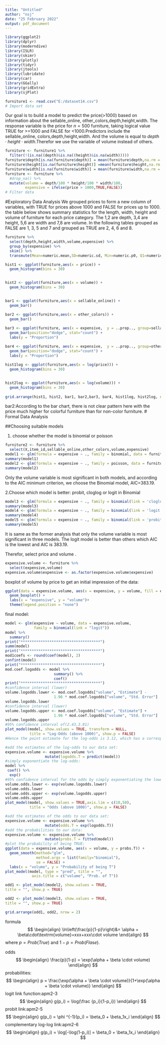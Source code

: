 ---
title: "Untitled"
author: "nsj"
date: "25 February 2022"
output: pdf_document
---

```{r message=TRUE, warning=FALSE}
library(ggplot2)
library(dplyr)
library(moderndive)
library(ISLR)
library(skimr)
library(plotly)
library(tidyr)
library(jtools)
library(lubridate)
library(car)
library(GGally)
library(gridExtra)
library(sjPlot)
```

```{r data, echo = FALSE, eval = TRUE, warning = FALSE, message = FALSE}
furniture1 <- read.csv("E:/dataset14.csv")
# Import data set 
```
Our goal is to build a model to predict the price(>1000) based on information about the sellable_online, other_colors,depth,height,width.
The response variable is the price for $n=500$ furniture, taking logical value TRUE for >=1000 and FALSE for <1000.Predictors include the sellable_online, colors,depth,height,width. And the volume is equal to $depth \cdot height \cdot width$.Therefor we use the variable of volume instead of others.
```{r}
furniture <- furniture1 %>%  
  filter(!(is.na((depth)&is.na((height)&is.na(width)))))
furniture$depth[is.na(furniture$depth)] = mean(furniture$depth,na.rm = TRUE)
furniture$height[is.na(furniture$height)] =mean(furniture$height,na.rm = TRUE)
furniture$width[is.na(furniture$width)] = mean(furniture$width,na.rm = TRUE)
furniture <- furniture %>%
  #drop_na() %>%
  mutate(volume = depth/100 * height/100 * width/100,
         expensive = ifelse(price > 1000,TRUE,FALSE))
# Filter data 
```

#Exploratory Data Analysis
We grouped prices to form a new column of variables, with TRUE for prices above 1000 and FALSE for prices up to 1000. the table below shows summary statistics for the length, width, height and volume of furniture for each price category. The 1,2 are depth, 3,4 are height, 5,6 are width and 7,8 are volume. In the following tables grouped as FALSE are 1, 3, 5 and 7 and grouped as TRUE are 2, 4, 6 and 8.
```{r}
furniture %>%
  select(depth,height,width,volume,expensive) %>%
  group_by(expensive) %>%
  skim() %>%
  transmute(Mean=numeric.mean,SD=numeric.sd, Min=numeric.p0, Q1=numeric.p25, Median=numeric.p50, Q3=numeric.p75, Max=numeric.p100) 
```

```{r}
hist1 <- ggplot(furniture,aes(x = price)) +
  geom_histogram(bins = 30) 
  

hist2 <- ggplot(furniture,aes(x = volume)) +
  geom_histogram(bins = 30) 
  

bar1 <- ggplot(furniture,aes(x = sellable_online)) +
  geom_bar() 
  
bar2 <- ggplot(furniture,aes(x = other_colors)) +
  geom_bar() 

bar3 <- ggplot(furniture, aes(x = expensive,  y = ..prop.., group=sellable_online, fill=sellable_online)) + 
  geom_bar(position="dodge", stat="count") +
  labs(y = "Proportion")

bar4 <- ggplot(furniture, aes(x = expensive,  y = ..prop.., group=other_colors, fill=other_colors)) + 
  geom_bar(position="dodge", stat="count") +
  labs(y = "Proportion")
  
hist1log <- ggplot(furniture,aes(x = log(price))) +
  geom_histogram(bins = 30) 
  

hist2log <- ggplot(furniture,aes(x = log(volume))) +
  geom_histogram(bins = 30) 
  
grid.arrange(hist1, hist2, bar1, bar2,bar3, bar4, hist1log, hist2log, ncol=2)
```
bar2:According to the bar chart, there is not clear pattern here with the price much higher for colorful furniture than for non-color furniture.
# Formal Data Analysis

##Choosing suitable models

1. choose whether the model is binomial or poisson
```{r}
furniture2 <- furniture %>%
  select(X,item_id,sellable_online,other_colors,volume,expensive)
model1 <- glm(formula = expensive ~ ., family = binomial, data = furniture2)
summary(model1)
model2 <- glm(formula = expensive ~ ., family = poisson, data = furniture2)
summary(model2)
```
Only the volume variable is most significant in both models, and according to the AIC minimum criterion, we choose the Binomial model, AIC=383.19.

2.Choose which model is better: probit, cloglog or logit in Binomial
```{r}
model3 <- glm(formula = expensive ~ ., family = binomial(link = 'cloglog'), data = furniture2)
summary(model3)
model4 <- glm(formula = expensive ~ ., family = binomial(link = 'logit'), data = furniture2)
summary(model4)
model5 <- glm(formula = expensive ~ ., family = binomial(link = 'probit'), data = furniture2)
summary(model5)

```
It is same as the former analysis that only the volume variable is most significant in three models. The logit model is better than others which AIC is the lowest and AIC is 383.19.

Therefor, select price and volume .
```{r}
expensive.volume <- furniture %>% 
  select(expensive,volume)
expensive.volume$expensive <- as.factor(expensive.volume$expensive)
```
boxplot of volume by price to get an initial impression of the data:
```{r}
ggplot(data = expensive.volume, aes(x = expensive, y = volume, fill = expensive)) +
  geom_boxplot() +
  labs(x = "expensive", y = "volume")+ 
  theme(legend.position = "none")
```
final model:
```{r}
model <- glm(expensive ~ volume, data = expensive.volume, 
             family = binomial(link = "logit"))
model %>%
  summary()
print("************************************")
summ(model)
print("************************************")
mod1coefs <- round(coef(model), 2)
confint(model) 
print("************************************")
mod.coef.logodds <- model %>%
                      summary() %>%
                      coef()
print("************************************")
#confidence interval (lower)
volume.logodds.lower <- mod.coef.logodds["volume", "Estimate"] - 
                      1.96 * mod.coef.logodds["volume", "Std. Error"]
volume.logodds.lower
#confidence interval (lower)
volume.logodds.upper <- mod.coef.logodds["volume", "Estimate"] + 
                      1.96 * mod.coef.logodds["volume", "Std. Error"]
volume.logodds.upper
#95% confidence interval of(2.43,3.81)
plot_model(model, show.values = TRUE, transform = NULL,
           title = "Log-Odds (above 1000)", show.p = FALSE)
#Hence the point estimate for the log-odds is 3.12, which has a corresponding 95% confidence interval of (2.43, 3.81). 
```

```{r}
#add the estimates of the log-odds to our data set:
expensive.volume <- expensive.volume %>%
                  mutate(logodds.T = predict(model))
#simply exponentiate the log-odds:
model %>%
 coef() %>%
  exp()
#95% confidence interval for the odds by simply exponentiating the lower and upper bounds of our log-odds interval:
volume.odds.lower <- exp(volume.logodds.lower)
volume.odds.lower
volume.odds.upper <- exp(volume.logodds.upper)
volume.odds.upper
plot_model(model, show.values = TRUE,axis.lim = c(10,50),
           title = "Odds (above 1000)", show.p = FALSE)
```
```{r}
#add the estimates of the odds to our data set:
expensive.volume <- expensive.volume %>%
                  mutate(odds.T = exp(logodds.T))
#add the probabilities to our data:
expensive.volume <- expensive.volume %>%
                  mutate(probs.T = fitted(model))
#plot the probability of being TRUE:
ggplot(data = expensive.volume, aes(x = volume, y = probs.T)) +
  geom_smooth(method="glm", 
              method.args = list(family="binomial"), 
              se = FALSE) +
  labs(x = "volume", y = "Probability of being T")
plot_model(model, type = "pred", title = "",
            axis.title = c("volume", "Prob. of T"))
```



```{r}
odd1 <- plot_model(model2, show.values = TRUE,
title = "", show.p = TRUE)

odd2 <- plot_model(model3, show.values = TRUE,
title = "", show.p = TRUE)

grid.arrange(odd1, odd2, nrow = 2)
```
formula
$$
\begin{align}
\ln\left(\frac{p}{1-p}\right)&= \alpha + \beta\cdot\textrm{volume}=xxx+xxx\cdot volume
\end{align}
$$
where $p = Prob(True)$ and $1−p=Prob(Flase)$. 

odds
$$
\begin{align}
\frac{p}{1-p} = \exp(\alpha + \beta \cdot volume)
\end{align}
$$
probabilities:
$$
\begin{align}
p = \frac{\exp(\alpha + \beta \cdot volume)}{1+\exp(\alpha + \beta \cdot volume)}
\end{align}
$$
logit link function:apm2-3
$$
\begin{align}
g(p_i) = \log(\frac {p_i}{1-p_i})
\end{align}
$$
probit link:apm2-5
$$
\begin{align}
g(p_i) = \phi ^{-1}(p_i) = \beta_0 + \beta_1x_i
\end{align}
$$
complementary log-log link:apm2-6
$$
\begin{align}
g(p_i) = \log[-\log(1-p_i)] = \beta_0 + \beta_1x_i
\end{align}
$$














